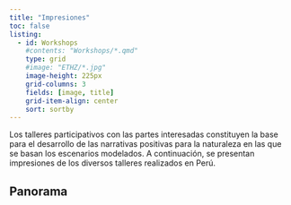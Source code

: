 ```yaml
---
title: "Impresiones"
toc: false
listing:
  - id: Workshops
    #contents: "Workshops/*.qmd"
    type: grid
    #image: "ETHZ/*.jpg"
    image-height: 225px
    grid-columns: 3
    fields: [image, title]
    grid-item-align: center
    sort: sortby
---
```




Los talleres participativos con las partes interesadas constituyen la base para el desarrollo de las narrativas positivas para la naturaleza en las que se basan los escenarios modelados. A continuación, se presentan impresiones de los diversos talleres realizados en Perú.

## Panorama

:::{#Workshops}
:::


